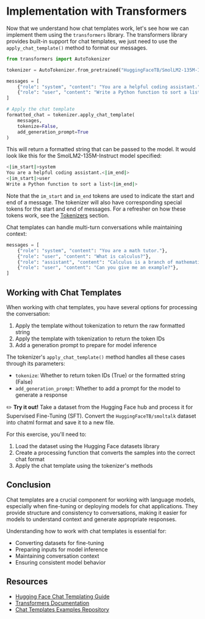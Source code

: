 # Implementation with Transformers

Now that we understand how chat templates work, let's see how we can implement them using the `transformers` library. The transformers library provides built-in support for chat templates, we just need to use the `apply_chat_template()` method to format our messages.

```python
from transformers import AutoTokenizer

tokenizer = AutoTokenizer.from_pretrained("HuggingFaceTB/SmolLM2-135M-Instruct")

messages = [
    {"role": "system", "content": "You are a helpful coding assistant."},
    {"role": "user", "content": "Write a Python function to sort a list"},
]

# Apply the chat template
formatted_chat = tokenizer.apply_chat_template(
    messages,
    tokenize=False,
    add_generation_prompt=True
)
```

This will return a formatted string that can be passed to the model. It would look like this for the SmolLM2-135M-Instruct model specified:

```sh
<|im_start|>system
You are a helpful coding assistant.<|im_end|>
<|im_start|>user
Write a Python function to sort a list<|im_end|>
```

Note that the `im_start` and `im_end` tokens are used to indicate the start and end of a message. The tokenizer will also have corresponding special tokens for the start and end of messages. For a refresher on how these tokens work, see the [Tokenizers](../chapter2/5.mdx) section.

Chat templates can handle multi-turn conversations while maintaining context:

```python
messages = [
    {"role": "system", "content": "You are a math tutor."},
    {"role": "user", "content": "What is calculus?"},
    {"role": "assistant", "content": "Calculus is a branch of mathematics..."},
    {"role": "user", "content": "Can you give me an example?"},
]
```

## Working with Chat Templates

When working with chat templates, you have several options for processing the conversation:

1. Apply the template without tokenization to return the raw formatted string
2. Apply the template with tokenization to return the token IDs
3. Add a generation prompt to prepare for model inference

The tokenizer's `apply_chat_template()` method handles all these cases through its parameters:

- `tokenize`: Whether to return token IDs (True) or the formatted string (False)
- `add_generation_prompt`: Whether to add a prompt for the model to generate a response

<Tip>

✏️ **Try it out!** Take a dataset from the Hugging Face hub and process it for Supervised Fine-Tuning (SFT). Convert the `HuggingFaceTB/smoltalk` dataset into chatml format and save it to a new file.

For this exercise, you'll need to:
1. Load the dataset using the Hugging Face datasets library
2. Create a processing function that converts the samples into the correct chat format
3. Apply the chat template using the tokenizer's methods

</Tip>

## Conclusion

Chat templates are a crucial component for working with language models, especially when fine-tuning or deploying models for chat applications. They provide structure and consistency to conversations, making it easier for models to understand context and generate appropriate responses.

Understanding how to work with chat templates is essential for:
- Converting datasets for fine-tuning
- Preparing inputs for model inference
- Maintaining conversation context
- Ensuring consistent model behavior

## Resources

- [Hugging Face Chat Templating Guide](https://huggingface.co/docs/transformers/main/en/chat_templating)
- [Transformers Documentation](https://huggingface.co/docs/transformers)
- [Chat Templates Examples Repository](https://github.com/chujiezheng/chat_templates) 
